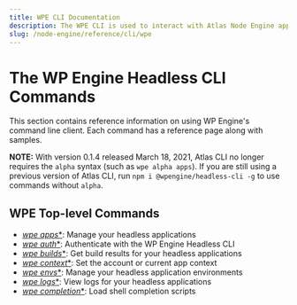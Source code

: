 ```yaml
---
title: WPE CLI Documentation
description: The WPE CLI is used to interact with Atlas Node Engine applications
slug: /node-engine/reference/cli/wpe
---
```


# The WP Engine Headless CLI Commands

This section contains reference information on using WP Engine's command line
client. Each command has a reference page along with samples.

**NOTE:** With version 0.1.4 released March 18, 2021, Atlas CLI no longer requires the `alpha` syntax (such as `wpe alpha apps`). If you are still using a previous version of Atlas CLI, run `npm i @wpengine/headless-cli -g` to use commands without `alpha`.

## WPE Top-level Commands

- [*wpe apps**](./wpe/apps): Manage your headless applications
- [*wpe auth**](./wpe/auth): Authenticate with the WP Engine Headless CLI
- [*wpe builds**](./wpe/builds): Get build results for your headless applications
- [*wpe context**](./wpe/context): Set the account or current app context
- [*wpe envs**](./wpe/envs): Manage your headless application environments
- [*wpe logs**](./wpe/logs): View logs for your headless applications
- [*wpe completion**](./wpe/completion): Load shell completion scripts
